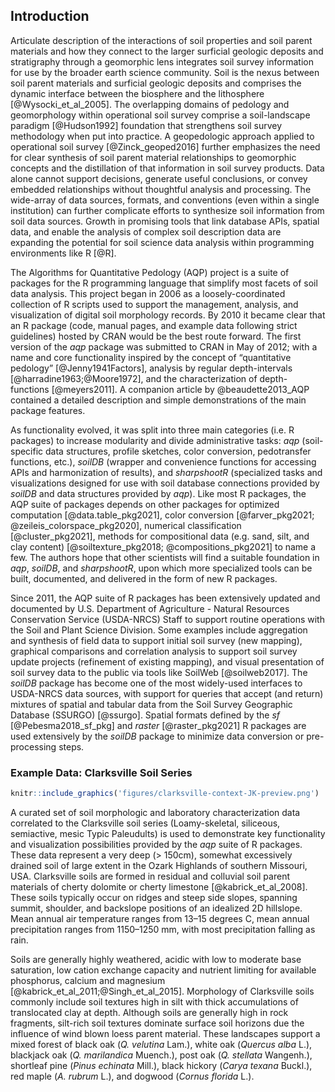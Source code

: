 <!-- 800 words, excluding abstract -->
## Introduction

Articulate description of the interactions of soil properties and soil parent materials and how they connect to the larger surficial geologic deposits and stratigraphy through a geomorphic lens integrates soil survey information for use by the broader earth science community. Soil is the nexus between soil parent materials and surficial geologic deposits and comprises the dynamic interface between the biosphere and the lithosphere [@Wysocki_et_al_2005]. The overlapping domains of pedology and geomorphology within operational soil survey comprise a soil-landscape paradigm [@Hudson1992] foundation that strengthens soil survey methodology when put into practice.  A geopedologic approach applied to operational soil survey [@Zinck_geoped2016] further emphasizes the need for clear synthesis of soil parent material relationships to geomorphic concepts and the distillation of that information in soil survey products.  Data alone cannot support decisions, generate useful conclusions, or convey embedded relationships without thoughtful analysis and processing.  The wide-array of data sources, formats, and conventions (even within a single institution) can further complicate efforts to synthesize soil information from soil data sources.  Growth in promising tools that link database APIs, spatial data, and enable the analysis of complex soil description data are expanding the potential for soil science data analysis within programming environments like R [@R].

The Algorithms for Quantitative Pedology (AQP) project is a suite of packages for the R programming language that simplify most facets of soil data analysis. This project began in 2006 as a loosely-coordinated collection of R scripts used to support the management, analysis, and visualization of digital soil morphology records. By 2010 it became clear that an R package (code, manual pages, and example data following strict guidelines) hosted by CRAN would be the best route forward. The first version of the *aqp* package was submitted to CRAN in May of 2012; with a name and core functionality inspired by the concept of "quantitative pedology" [@Jenny1941Factors], analysis by regular depth-intervals [@harradine1963;@Moore1972], and the characterization of depth-functions [@meyers2011]. A companion article by @beaudette2013_AQP contained a detailed description and simple demonstrations of the main package features.

As functionality evolved, it was split into three main categories (i.e. R packages) to increase modularity and divide administrative tasks: *aqp* (soil-specific data structures, profile sketches, color conversion, pedotransfer functions, etc.), *soilDB* (wrapper and convenience functions for accessing APIs and harmonization of results), and *sharpshootR* (specialized tasks and visualizations designed for use with soil database connections provided by *soilDB* and data structures provided by *aqp*). Like most R packages, the AQP suite of packages depends on other packages for optimized computation [@data.table_pkg2021], color conversion  [@farver_pkg2021; @zeileis_colorspace_pkg2020], numerical classification [@cluster_pkg2021], methods for compositional data (e.g. sand, silt, and clay content) [@soiltexture_pkg2018; @compositions_pkg2021] to name a few. The authors hope that other scientists will find a suitable foundation in *aqp*, *soilDB*, and *sharpshootR*, upon which more specialized tools can be built, documented, and delivered in the form of new R packages.

Since 2011, the AQP suite of R packages has been extensively updated and documented by U.S. Department of Agriculture - Natural Resources Conservation Service (USDA-NRCS) Staff to support routine operations with the Soil and Plant Science Division. Some examples include aggregation and synthesis of field data to support initial soil survey (new mapping), graphical comparisons and correlation analysis to support soil survey update projects (refinement of existing mapping), and visual presentation of soil survey data to the public via tools like SoilWeb [@soilweb2017]. The *soilDB* package has become one of the most widely-used interfaces to USDA-NRCS data sources, with support for queries that accept (and return) mixtures of spatial and tabular data from the Soil Survey Geographic Database (SSURGO) [@ssurgo]. Spatial formats defined by the *sf* [@Pebesma2018_sf_pkg] and *raster* [@raster_pkg2021] R packages are used extensively by the *soilDB* package to minimize data conversion or pre-processing steps.


### Example Data: Clarksville Soil Series

```r
knitr::include_graphics('figures/clarksville-context-JK-preview.png')
```

A curated set of soil morphologic and laboratory characterization data correlated to the Clarksville soil series (Loamy-skeletal, siliceous, semiactive, mesic Typic Paleudults) is used to demonstrate key functionality and visualization possibilities provided by the *aqp* suite of R packages. These data represent a very deep (> 150cm), somewhat excessively drained soil of large extent in the Ozark Highlands of southern Missouri, USA.  Clarksville soils are formed in residual and colluvial soil parent materials of cherty dolomite or cherty limestone [@kabrick_et_al_2008]. These soils typically occur on ridges and steep side slopes, spanning summit, shoulder, and backslope positions of an idealized 2D hillslope. Mean annual air temperature ranges from 13--15 degrees C, mean annual precipitation ranges from 1150--1250 mm, with most precipitation falling as rain. 

Soils are generally highly weathered, acidic with low to moderate base saturation, low cation exchange capacity and nutrient limiting for available phosphorus, calcium and magnesium [@kabrick_et_al_2011;@Singh_et_al_2015]. Morphology of Clarksville soils commonly include soil textures high in silt with thick accumulations of translocated clay at depth. Although soils are generally high in rock fragments, silt-rich soil textures dominate surface soil horizons due the influence of wind blown loess parent material. These landscapes support a mixed forest of black oak (*Q. velutina* Lam.), white oak (*Quercus alba* L.), blackjack oak (*Q. marilandica* Muench.), post oak (*Q. stellata* Wangenh.), shortleaf pine (*Pinus echinata* Mill.), black hickory (*Carya texana* Buckl.), red maple (*A. rubrum* L.), and dogwood (*Cornus florida* L.). 




